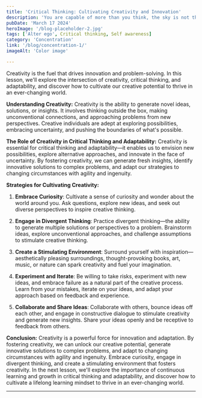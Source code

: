 ```yaml
---
title: 'Critical Thinking: Cultivating Creativity and Innovation'
description: 'You are capable of more than you think, the sky is not the limiter-how much more you think you can do is.'
pubDate: 'March 17 2024'
heroImage: '/blog-placeholder-2.jpg'
tags: ['Alter ego', Critical thinking, Self awareness]
category: 'Concentration'
link: '/blog/concentration-1/'
imageAlt: 'Color image'

---
```

Creativity is the fuel that drives innovation and problem-solving. In this lesson, we'll explore the intersection of creativity, critical thinking, and adaptability, and discover how to cultivate our creative potential to thrive in an ever-changing world.

**Understanding Creativity:**
Creativity is the ability to generate novel ideas, solutions, or insights. It involves thinking outside the box, making unconventional connections, and approaching problems from new perspectives. Creative individuals are adept at exploring possibilities, embracing uncertainty, and pushing the boundaries of what's possible.

**The Role of Creativity in Critical Thinking and Adaptability:**
Creativity is essential for critical thinking and adaptability—it enables us to envision new possibilities, explore alternative approaches, and innovate in the face of uncertainty. By fostering creativity, we can generate fresh insights, identify innovative solutions to complex problems, and adapt our strategies to changing circumstances with agility and ingenuity.

**Strategies for Cultivating Creativity:**
1. **Embrace Curiosity**: Cultivate a sense of curiosity and wonder about the world around you. Ask questions, explore new ideas, and seek out diverse perspectives to inspire creative thinking.

2. **Engage in Divergent Thinking**: Practice divergent thinking—the ability to generate multiple solutions or perspectives to a problem. Brainstorm ideas, explore unconventional approaches, and challenge assumptions to stimulate creative thinking.

3. **Create a Stimulating Environment**: Surround yourself with inspiration—aesthetically pleasing surroundings, thought-provoking books, art, music, or nature can spark creativity and fuel your imagination.

4. **Experiment and Iterate**: Be willing to take risks, experiment with new ideas, and embrace failure as a natural part of the creative process. Learn from your mistakes, iterate on your ideas, and adapt your approach based on feedback and experience.

5. **Collaborate and Share Ideas**: Collaborate with others, bounce ideas off each other, and engage in constructive dialogue to stimulate creativity and generate new insights. Share your ideas openly and be receptive to feedback from others.

**Conclusion:**
Creativity is a powerful force for innovation and adaptation. By fostering creativity, we can unlock our creative potential, generate innovative solutions to complex problems, and adapt to changing circumstances with agility and ingenuity. Embrace curiosity, engage in divergent thinking, and create a stimulating environment that fosters creativity. In the next lesson, we'll explore the importance of continuous learning and growth in critical thinking and adaptability, and discover how to cultivate a lifelong learning mindset to thrive in an ever-changing world.

---

